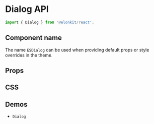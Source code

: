 
<Meta title="Components API/Dialog" />

# Dialog API

```js
import { Dialog } from '@elonkit/react';
```

## Component name

The name `ESDialog` can be used when providing default props or style overrides in the theme.

## Props

<TableInterface name="DialogProps" variant="props" />

## CSS

<TableInterface name="DialogClasses" variant="css" />

## Demos

<ul>
  <li>
    <LinkTo kind="components-Dialog" story="demo">
      <code>Dialog</code>
    </LinkTo>
  </li>
</ul>
